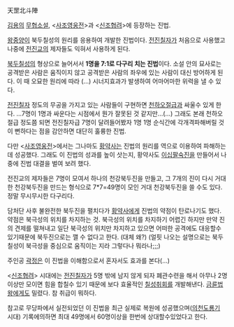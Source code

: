 天罡北斗陣

[[김용]]의 [[무협소설]], <[[사조영웅전]]>과 <[[신조협려]]>에 등장하는 진법.

[[왕중양]]이 북두칠성의 원리를 응용하여 개발한 진법이다. [[전진칠자]]가 처음으로 사용했고 나중에 [[전진교]]의 제자들도 익혀서 사용하게 된다.

[[북두칠성]]의 형상으로 늘어서서 '''1명을 7:1로 다구리 치는 진법'''이다. 소설 안의 묘사로는 공격받은 사람은 움직이지 않고 공격받은 사람의 좌우에 있는 사람이 대신 방어하게 된다. 이 때 오묘한 원리에 따라 (…) 시너지효과가 발생하여 어마어마한 위력을 낼 수 있다.

[[전진칠자]] 정도의 무공을 가지고 있는 사람들이 구현하면 [[천하오절]]급과 싸울수 있게 한다. …7명이 1명과 싸운다는 시점에서 뭔가 잘못된 것 같지만…(…) 그래도 본래 천하오절급 정도쯤 되면 전진칠자급 7명이 달려들어봤자 1명 1명 순식간에 각개격파해버릴 것이 뻔하다는 점을 감안하면 대단히 훌륭한 진법.

다만 <[[사조영웅전]]>에서는 그나마도 [[황약사]]는 진법의 원리를 역으로 이용하여 파해하는데 성공했다. 그래도 이 진법의 성과를 높이 삿는지, 황약사도 [[이십팔숙진]]을 만들어서 나중에 진법 대결을 벌여 보려 했다.

전진교의 제자들은 7명이 모여서 하나의 천강북두진을 만들고, 그 7개의 진이 다시 거대한 천강북두진을 만드는 형식으로 7*7=49명이 모인 거대 천강북두진을 쓸 수도 있다. 정말 무시무시한 다구리다.

담처단 사후 불완전한 북두진을 펼치다가 [[황약사]]에게 진법의 약점이 탄로나기도 했다. 약점은 북극성의 위치를 차지하는 것. 북극성의 위치를 차지하기 어렵긴 하지만 만약 진의 견제를 떨쳐내고 일단 북극성의 위치만 차지하고 있으면 어떠한 공격에도 대응할수 있기때문에 북두진으로는 깰 수 없다고 한다. (대체 왜?) (얼핏 나오는 설명으로는 북두칠성이 북극성을 중심으로 움직이는 지라 그렇다나 뭐라나;;;)

주인공 [[곽정]]은 이 진법을 이해함으로서 혼자서도 효과를 본다(...)

<[[신조협려]]> 시대에는 [[전진칠자]]가 5명 밖에 남지 않게 되자 폐관수련을 해서 아무나 2명 이상만 모이면 힘을 합칠수 있기 때문에 보다 효율적인 [[칠성취회]]를 개발해낸다. [[금륜법왕]]에게도 밀렸다. 참 취급이 뭐하다.

참고로 무당파에서 실전되었던 이 진법을 최근 실제로 복원에 성공했으며([[의천도룡기]] 시대) 기록에의하면 최대 49명에서 60명이상을 한번에 상대할수있었다고 한다.
